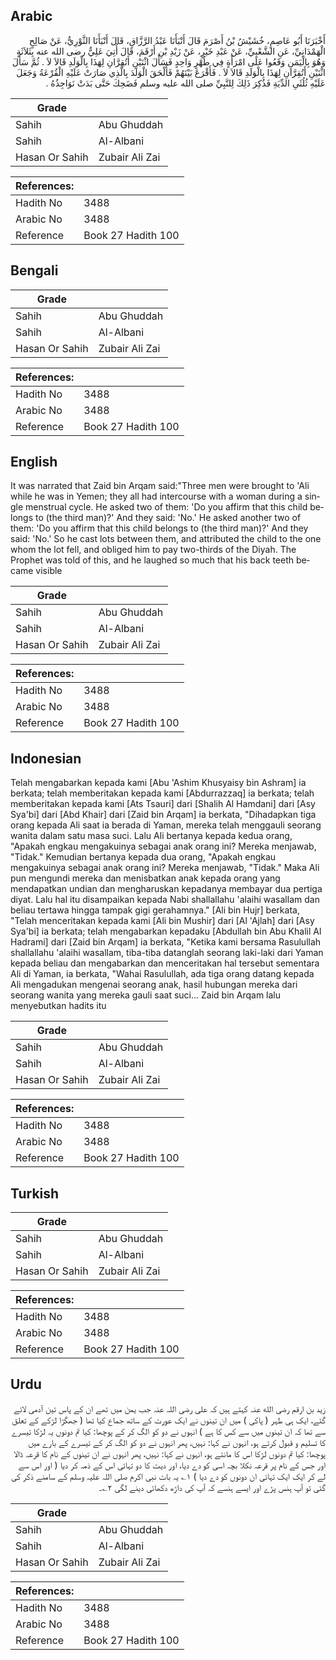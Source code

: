## Arabic


<div dir="rtl" lang="ar" style={{fontSize:'larger',backgroundColor:'#f8f9fa',padding:20}}>
أَخْبَرَنَا أَبُو عَاصِمٍ، خُشَيْشُ بْنُ أَصْرَمَ قَالَ أَنْبَأَنَا عَبْدُ الرَّزَّاقِ، قَالَ أَنْبَأَنَا الثَّوْرِيُّ، عَنْ صَالِحٍ الْهَمْدَانِيِّ، عَنِ الشَّعْبِيِّ، عَنْ عَبْدِ خَيْرٍ، عَنْ زَيْدِ بْنِ أَرْقَمَ، قَالَ أُتِيَ عَلِيٌّ رضى الله عنه بِثَلاَثَةٍ وَهُوَ بِالْيَمَنِ وَقَعُوا عَلَى امْرَأَةٍ فِي طُهْرٍ وَاحِدٍ فَسَأَلَ اثْنَيْنِ أَتُقِرَّانِ لِهَذَا بِالْوَلَدِ قَالاَ لاَ ‏.‏ ثُمَّ سَأَلَ اثْنَيْنِ أَتُقِرَّانِ لِهَذَا بِالْوَلَدِ قَالاَ لاَ ‏.‏ فَأَقْرَعَ بَيْنَهُمْ فَأَلْحَقَ الْوَلَدَ بِالَّذِي صَارَتْ عَلَيْهِ الْقُرْعَةُ وَجَعَلَ عَلَيْهِ ثُلُثَىِ الدِّيَةِ فَذُكِرَ ذَلِكَ لِلنَّبِيِّ صلى الله عليه وسلم فَضَحِكَ حَتَّى بَدَتْ نَوَاجِذُهُ ‏.‏
</div>
<div style={{backgroundColor:'#f8f9fa',padding:20, marginBottom: 10}}><table> <thead> <tr> <th>Grade</th> <th></th> </tr> </thead> <tbody> <tr><td>Sahih</td><td>Abu Ghuddah</td></tr><tr><td>Sahih</td><td>Al-Albani</td></tr><tr><td>Hasan Or Sahih</td><td>Zubair Ali Zai</td></tr></tbody></table><table> <thead> <tr> <th>References:</th> <th></th> </tr> </thead> <tbody><tr><td>Hadith No</td><td>3488</td></tr><tr><td>Arabic No</td><td>3488</td></tr><tr><td>Reference</td><td>Book 27 Hadith 100</td></tr></tbody></table></div>

## Bengali


<div dir="ltr" lang="bn" style={{fontSize:'larger',backgroundColor:'#f8f9fa',padding:20}}>

</div>
<div style={{backgroundColor:'#f8f9fa',padding:20, marginBottom: 10}}><table> <thead> <tr> <th>Grade</th> <th></th> </tr> </thead> <tbody> <tr><td>Sahih</td><td>Abu Ghuddah</td></tr><tr><td>Sahih</td><td>Al-Albani</td></tr><tr><td>Hasan Or Sahih</td><td>Zubair Ali Zai</td></tr></tbody></table><table> <thead> <tr> <th>References:</th> <th></th> </tr> </thead> <tbody><tr><td>Hadith No</td><td>3488</td></tr><tr><td>Arabic No</td><td>3488</td></tr><tr><td>Reference</td><td>Book 27 Hadith 100</td></tr></tbody></table></div>

## English


<div dir="ltr" lang="en" style={{fontSize:'larger',backgroundColor:'#f8f9fa',padding:20}}>
It was narrated that Zaid bin Arqam said:"Three men were brought to 'Ali while he was in Yemen; they all had intercourse with a woman during a single menstrual cycle. He asked two of them: 'Do you affirm that this child belongs to (the third man)?' And they said: 'No.' He asked another two of them: 'Do you affirm that this child belongs to (the third man)?' And they said: 'No.' So he cast lots between them, and attributed the child to the one whom the lot fell, and obliged him to pay two-thirds of the Diyah. The Prophet was told of this, and he laughed so much that his back teeth became visible
</div>
<div style={{backgroundColor:'#f8f9fa',padding:20, marginBottom: 10}}><table> <thead> <tr> <th>Grade</th> <th></th> </tr> </thead> <tbody> <tr><td>Sahih</td><td>Abu Ghuddah</td></tr><tr><td>Sahih</td><td>Al-Albani</td></tr><tr><td>Hasan Or Sahih</td><td>Zubair Ali Zai</td></tr></tbody></table><table> <thead> <tr> <th>References:</th> <th></th> </tr> </thead> <tbody><tr><td>Hadith No</td><td>3488</td></tr><tr><td>Arabic No</td><td>3488</td></tr><tr><td>Reference</td><td>Book 27 Hadith 100</td></tr></tbody></table></div>

## Indonesian


<div dir="ltr" lang="id" style={{fontSize:'larger',backgroundColor:'#f8f9fa',padding:20}}>
Telah mengabarkan kepada kami [Abu 'Ashim Khusyaisy bin Ashram] ia berkata; telah memberitakan kepada kami [Abdurrazzaq] ia berkata; telah memberitakan kepada kami [Ats Tsauri] dari [Shalih Al Hamdani] dari [Asy Sya'bi] dari [Abd Khair] dari [Zaid bin Arqam] ia berkata, "Dihadapkan tiga orang kepada Ali saat ia berada di Yaman, mereka telah menggauli seorang wanita dalam satu masa suci. Lalu Ali bertanya kepada kedua orang, "Apakah engkau mengakuinya sebagai anak orang ini? Mereka menjawab, "Tidak." Kemudian bertanya kepada dua orang, "Apakah engkau mengakuinya sebagai anak orang ini? Mereka menjawab, "Tidak." Maka Ali pun mengundi mereka dan menisbatkan anak kepada orang yang mendapatkan undian dan mengharuskan kepadanya membayar dua pertiga diyat. Lalu hal itu disampaikan kepada Nabi shallallahu 'alaihi wasallam dan beliau tertawa hingga tampak gigi gerahamnya." [Ali bin Hujr] berkata, "Telah menceritakan kepada kami [Ali bin Mushir] dari [Al 'Ajlah] dari [Asy Sya'bi] ia berkata; telah mengabarkan kepadaku [Abdullah bin Abu Khalil Al Hadrami] dari [Zaid bin Arqam] ia berkata, "Ketika kami bersama Rasulullah shallallahu 'alaihi wasallam, tiba-tiba datanglah seorang laki-laki dari Yaman kepada beliau dan mengabarkan dan menceritakan hal tersebut sementara Ali di Yaman, ia berkata, "Wahai Rasulullah, ada tiga orang datang kepada Ali mengadukan mengenai seorang anak, hasil hubungan mereka dari seorang wanita yang mereka gauli saat suci… Zaid bin Arqam lalu menyebutkan hadits itu
</div>
<div style={{backgroundColor:'#f8f9fa',padding:20, marginBottom: 10}}><table> <thead> <tr> <th>Grade</th> <th></th> </tr> </thead> <tbody> <tr><td>Sahih</td><td>Abu Ghuddah</td></tr><tr><td>Sahih</td><td>Al-Albani</td></tr><tr><td>Hasan Or Sahih</td><td>Zubair Ali Zai</td></tr></tbody></table><table> <thead> <tr> <th>References:</th> <th></th> </tr> </thead> <tbody><tr><td>Hadith No</td><td>3488</td></tr><tr><td>Arabic No</td><td>3488</td></tr><tr><td>Reference</td><td>Book 27 Hadith 100</td></tr></tbody></table></div>

## Turkish


<div dir="ltr" lang="tr" style={{fontSize:'larger',backgroundColor:'#f8f9fa',padding:20}}>

</div>
<div style={{backgroundColor:'#f8f9fa',padding:20, marginBottom: 10}}><table> <thead> <tr> <th>Grade</th> <th></th> </tr> </thead> <tbody> <tr><td>Sahih</td><td>Abu Ghuddah</td></tr><tr><td>Sahih</td><td>Al-Albani</td></tr><tr><td>Hasan Or Sahih</td><td>Zubair Ali Zai</td></tr></tbody></table><table> <thead> <tr> <th>References:</th> <th></th> </tr> </thead> <tbody><tr><td>Hadith No</td><td>3488</td></tr><tr><td>Arabic No</td><td>3488</td></tr><tr><td>Reference</td><td>Book 27 Hadith 100</td></tr></tbody></table></div>

## Urdu


<div dir="rtl" lang="ur" style={{fontSize:'larger',backgroundColor:'#f8f9fa',padding:20}}>
زید بن ارقم رضی الله عنہ کہتے ہیں کہ علی رضی اللہ عنہ جب یمن میں تھے ان کے پاس تین آدمی لائے گئے، ایک ہی طہر ( پاکی ) میں ان تینوں نے ایک عورت کے ساتھ جماع کیا تھا ( جھگڑا لڑکے کے تعلق سے تھا کہ ان تینوں میں سے کس کا ہے ) انہوں نے دو کو الگ کر کے پوچھا: کیا تم دونوں یہ لڑکا تیسرے کا تسلیم و قبول کرتے ہو، انہوں نے کہا: نہیں، پھر انہوں نے دو کو الگ کر کے تیسرے کے بارے میں پوچھا: کیا تم دونوں لڑکا اس کا مانتے ہو، انہوں نے کہا: نہیں، پھر انہوں نے ان تینوں کے نام کا قرعہ ڈالا اور جس کے نام پر قرعہ نکلا بچہ اسی کو دے دیا، اور دیت کا دو تہائی اس کے ذمہ کر دیا ( اور اس سے لے کر ایک ایک تہائی ان دونوں کو دے دیا ) ۱؎ یہ بات نبی اکرم صلی اللہ علیہ وسلم کے سامنے ذکر کی گئی تو آپ ہنس پڑے اور ایسے ہنسے کہ آپ کی داڑھ دکھائی دینے لگی ۲؎۔
</div>
<div style={{backgroundColor:'#f8f9fa',padding:20, marginBottom: 10}}><table> <thead> <tr> <th>Grade</th> <th></th> </tr> </thead> <tbody> <tr><td>Sahih</td><td>Abu Ghuddah</td></tr><tr><td>Sahih</td><td>Al-Albani</td></tr><tr><td>Hasan Or Sahih</td><td>Zubair Ali Zai</td></tr></tbody></table><table> <thead> <tr> <th>References:</th> <th></th> </tr> </thead> <tbody><tr><td>Hadith No</td><td>3488</td></tr><tr><td>Arabic No</td><td>3488</td></tr><tr><td>Reference</td><td>Book 27 Hadith 100</td></tr></tbody></table></div>